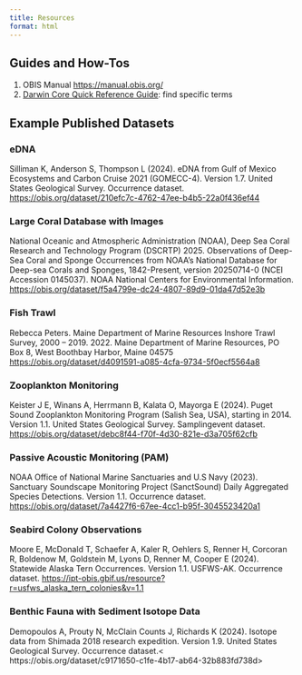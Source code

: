 ```yaml
---
title: Resources
format: html
---
```


## Guides and How-Tos

1. OBIS Manual <https://manual.obis.org/>
1. [Darwin Core Quick Reference Guide](https://dwc.tdwg.org/terms/): find specific terms


## Example Published Datasets

### eDNA
   
Silliman K, Anderson S, Thompson L (2024). eDNA from Gulf of Mexico Ecosystems and Carbon Cruise 2021 (GOMECC-4). Version 1.7. United States Geological Survey. Occurrence dataset. <https://obis.org/dataset/210efc7c-4762-47ee-b4b5-22a0f436ef44>
   
### Large Coral Database with Images
   
National Oceanic and Atmospheric Administration (NOAA), Deep Sea Coral Research and Technology Program (DSCRTP) 2025. Observations of Deep-Sea Coral and Sponge Occurrences from NOAA's National Database for Deep-sea Corals and Sponges, 1842-Present, version 20250714-0 (NCEI Accession 0145037). NOAA National Centers for Environmental Information. <https://obis.org/dataset/f5a4799e-dc24-4807-89d9-01da47d52e3b>

### Fish Trawl

Rebecca Peters. Maine Department of Marine Resources Inshore Trawl Survey, 2000 – 2019. 2022. Maine Department of Marine Resources, PO Box 8, West Boothbay Harbor, Maine 04575 <https://obis.org/dataset/d4091591-a085-4cfa-9734-5f0ecf5564a8>

### Zooplankton Monitoring

Keister J E, Winans A, Herrmann B, Kalata O, Mayorga E (2024). Puget Sound Zooplankton Monitoring Program (Salish Sea, USA), starting in 2014. Version 1.1. United States Geological Survey. Samplingevent dataset. <https://obis.org/dataset/debc8f44-f70f-4d30-821e-d3a705f62cfb>

### Passive Acoustic Monitoring (PAM)

NOAA Office of National Marine Sanctuaries and U.S Navy (2023). Sanctuary Soundscape Monitoring Project (SanctSound) Daily Aggregated Species Detections. Version 1.1. Occurrence dataset. 
<https://obis.org/dataset/7a4427f6-67ee-4cc1-b95f-3045523420a1>

### Seabird Colony Observations

Moore E, McDonald T, Schaefer A, Kaler R, Oehlers S, Renner H, Corcoran R, Boldenow M, Goldstein M, Lyons D, Renner M, Cooper E (2024). Statewide Alaska Tern Occurrences. Version 1.1. USFWS-AK. Occurrence dataset. <https://ipt-obis.gbif.us/resource?r=usfws_alaska_tern_colonies&v=1.1>

### Benthic Fauna with Sediment Isotope Data
Demopoulos A, Prouty N, McClain Counts J, Richards K (2024). Isotope data from Shimada 2018 research expedition. Version 1.9. United States Geological Survey. Occurrence dataset.< https://obis.org/dataset/c9171650-c1fe-4b17-ab64-32b883fd738d>